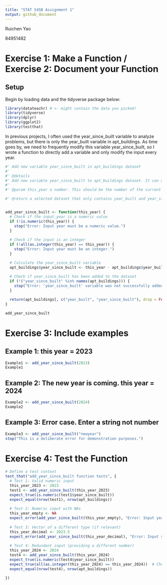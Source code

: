 ```yaml
---
title: "STAT 545B Assignment 1"
output: github_document
---
```


Ruichen Yao

84951482

# Exercise 1: Make a Function / Exercise 2: Document your Function

## Setup

Begin by loading data and the tidyverse package below:

```r
library(datateachr) # <- might contain the data you picked!
library(tidyverse)
library(dplyr)
library(ggplot2)
library(testthat)

```

In previous projects, I often used the year_since_built variable to analyze problems, but there is only the year_built variable in apt_buildings. As time goes by, we need to frequently modify this variable year_since_built, so I wrote a function to directly add a variable and only modify the input every year.

```r
#' Add new variable year_since_built in apt_buildings dataset
#' 
#' @details
#' Add new variable year_since_built to apt_buildings dataset. It can also be edited when the new year comes. For example, just run the function again when the year 2024 arrives and replace the input with 2024.
#' 
#' @param this_year a number. This should be the number of the current AD year, for example 2023.

#' @return a selected dataset that only contains year_built and year_since_built in the apt_buildings for visual.


add_year_since_built <- function(this_year) {
  # Check if the input_year is a numeric value
  if (!is.numeric(this_year)) {
    stop("Error: Input year must be a numeric value.")
  }
  
  # Check if the input is an integer
  if (!all(as.integer(this_year) == this_year)) {
    stop("Error: Input year must be an integer.")
  }

  # Calculate the year_since_built variable
  apt_buildings$year_since_built <- this_year - apt_buildings$year_built
  
  # Check if year_since_built has been added to the dataset
  if (!("year_since_built" %in% names(apt_buildings))) {
    stop("Error: 'year_since_built' variable was not successfully added to the dataset.")
  }

  return(apt_buildings[, c("year_built", "year_since_built"), drop = FALSE])
}

add_year_since_built
```

# Exercise 3: Include examples

## Example 1: this year = 2023

```r
Example1 <- add_year_since_built(2023)
Example1
```

## Example 2: The new year is coming. this year = 2024

```r
Example2 <- add_year_since_built(2024)
Example2
```

## Example 3: Error case. Enter a string not number

```r

Example3 <- add_year_since_built("newyear")
stop("This is a deliberate error for demonstration purposes.")

```

# Exercise 4: Test the Function

```r

# Define a test context
test_that("add_year_since_built function tests", {
  # Test 1: Valid numeric input
  this_year_2023 <- 2023
  test1 <- add_year_since_built(this_year_2023)
  expect_true(is.numeric(test1$year_since_built))
  expect_equal(nrow(test1), nrow(apt_buildings))
  
  # Test 2: Numeric input with NAs
  this_year_empty <- NA
  expect_error(add_year_since_built(this_year_empty), "Error: Input year must be a numeric value.")
  
  # Test 3: Vector of a different type (if relevant)
  this_year_decimal <- 2023.5
  expect_error(add_year_since_built(this_year_decimal), "Error: Input year must be an integer.")
  
  # Test 4: Redundant input (providing a different number)
  this_year_2024 <- 2024
  test4 <- add_year_since_built(this_year_2024)
  expect_true(is.numeric(test4$year_since_built))
  expect_true(all(as.integer(this_year_2024) == this_year_2024))  # Check if the input is an integer
  expect_equal(nrow(test4), nrow(apt_buildings))
  
})


```
